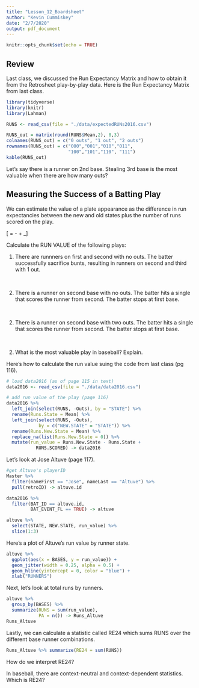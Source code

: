 ```yaml
---
title: "Lesson_12_Boardsheet"
author: "Kevin Cummiskey"
date: "2/7/2020"
output: pdf_document
---
```


```r
knitr::opts_chunk$set(echo = TRUE)
```

## Review

Last class, we discussed the Run Expectancy Matrix and how to obtain it from the Retrosheet play-by-play data. Here is the Run Expectancy Matrix from last class.

```r
library(tidyverse)
library(knitr)
library(Lahman)

RUNS <- read_csv(file = "./data/expectedRUNs2016.csv")

RUNS_out = matrix(round(RUNS$Mean,2), 8,3)
colnames(RUNS_out) = c("0 outs", "1 out", "2 outs")
rownames(RUNS_out) = c("000","001","010","011",
                       "100","101","110", "111")
kable(RUNS_out)
```

Let's say there is a runner on 2nd base.  Stealing 3rd base is the most valuable when there are how many outs?

\vspace{0.5in}

## Measuring the Success of a Batting Play

We can estimate the value of a plate appearance as the difference in run expectancies between the new and old states plus the number of runs scored on the play. 

\[\text{RUN VALUE} = \text{RUNS}_\text{new state} -  \text{RUNS}_\text{old state} + \text{RUNS}_\text{scored on play}\]

Calculate the RUN VALUE of the following plays:

(1) There are runnners on first and second with no outs.  The batter successfully sacrifice bunts, resulting in runners on second and third with 1 out.    

&nbsp;

(2) There is a runner on second base with no outs.  The batter hits a single that scores the runner from second.  The batter stops at first base.

&nbsp;

(2) There is a runner on second base with two outs.  The batter hits a single that scores the runner from second.  The batter stops at first base.

&nbsp;

(2) What is the most valuable play in baseball? Explain.

Here's how to calculate the run value suing the code from last class (pg 116).

```r
# load data2016 (as of page 115 in text) 
data2016 <- read_csv(file = "./data/data2016.csv")

# add run value of the play (page 116)
data2016 %>% 
  left_join(select(RUNS, -Outs), by = "STATE") %>%
  rename(Runs.State = Mean) %>% 
  left_join(select(RUNS, -Outs),
            by = c("NEW.STATE" = "STATE")) %>% 
  rename(Runs.New.State = Mean) %>% 
  replace_na(list(Runs.New.State = 0)) %>% 
  mutate(run_value = Runs.New.State - Runs.State + 
           RUNS.SCORED) -> data2016
```

Let's look at Jose Altuve (page 117).

```r
#get Altuve's playerID
Master %>%
  filter(nameFirst == "Jose", nameLast == "Altuve") %>% 
  pull(retroID) -> altuve.id

data2016 %>% 
  filter(BAT_ID == altuve.id,
         BAT_EVENT_FL == TRUE) -> altuve

altuve %>% 
  select(STATE, NEW.STATE, run_value) %>%
  slice(1:3)
```

Here's a plot of Altuve's run value by runner state.

```r
altuve %>%
  ggplot(aes(x = BASES, y = run_value)) +
  geom_jitter(width = 0.25, alpha = 0.5) +
  geom_hline(yintercept = 0, color = "blue") +
  xlab("RUNNERS")
```

Next, let's look at total runs by runners.

```r
altuve %>%
  group_by(BASES) %>% 
  summarize(RUNS = sum(run_value),
            PA = n()) -> Runs_Altuve
Runs_Altuve
```

Lastly, we can calculate a statistic called RE24 which sums RUNS over the different base runner combinations.

```r
Runs_Altuve %>% summarize(RE24 = sum(RUNS))
```

How do we interpret RE24?

\vspace{0.25in}

In baseball, there are context-neutral and context-dependent statistics.  Which is RE24?



